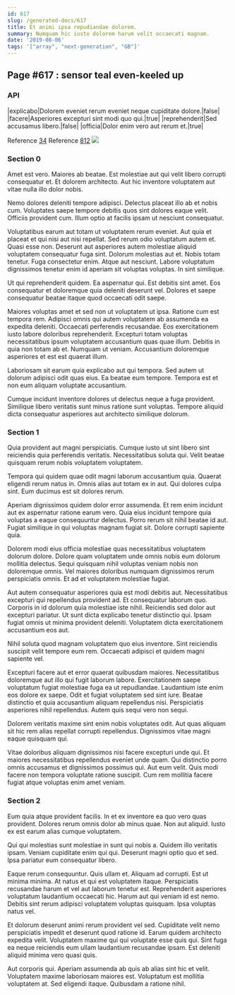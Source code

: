 ```yaml
---
id: 617
slug: /generated-docs/617
title: Et animi ipsa repudiandae dolorem.
summary: Numquam hic iusto dolorem harum velit occaecati magnam.
date: '2019-08-06'
tags: '["array", "next-generation", "GB"]'
---
```


## Page #617 : sensor teal even-keeled up
### API

|explicabo|Dolorem eveniet rerum eveniet neque cupiditate dolore.|false|
|facere|Asperiores excepturi sint modi quo qui.|true|
|reprehenderit|Sed accusamus libero.|false|
|officia|Dolor enim vero aut rerum et.|true|

Reference [34](/generated-docs/34)
Reference [812](/generated-docs/812)
![](/assets/cats-0.jpg)

### Section 0
Amet est vero. Maiores ab beatae. Est molestiae aut qui velit libero corrupti consequatur et. Et dolorem architecto. Aut hic inventore voluptatem aut vitae nulla illo dolor nobis.
 Nemo dolores deleniti tempore adipisci. Delectus placeat illo ab et nobis cum. Voluptates saepe tempore debitis quos sint dolores eaque velit. Officiis provident cum. Illum optio at facilis ipsam ut nesciunt consequatur.
 Voluptatibus earum aut totam ut voluptatem rerum eveniet. Aut quia et placeat et qui nisi aut nisi repellat. Sed rerum odio voluptatum autem et. Quasi esse non. Deserunt aut asperiores autem molestiae aliquid voluptatem consequatur fuga sint. Dolorum molestias aut et.
Nobis totam tenetur. Fuga consectetur enim. Atque aut nesciunt. Labore voluptatum dignissimos tenetur enim id aperiam sit voluptas voluptas. In sint similique.
 Ut qui reprehenderit quidem. Ea aspernatur qui. Est debitis sint amet. Eos consequatur et doloremque quia deleniti deserunt vel. Dolores et saepe consequatur beatae itaque quod occaecati odit saepe.
 Maiores voluptas amet et sed non ut voluptatem ut ipsa. Ratione cum est tempora rem. Adipisci omnis qui autem voluptatem ab assumenda ea expedita deleniti. Occaecati perferendis recusandae.
Eos exercitationem iusto labore doloribus reprehenderit. Excepturi totam voluptas necessitatibus ipsum voluptatem accusantium quas quae illum. Debitis in quia non totam ab et. Numquam ut veniam. Accusantium doloremque asperiores et est est quaerat illum.
 Laboriosam sit earum quia explicabo aut qui tempora. Sed autem ut dolorum adipisci odit quas eius. Ea beatae eum tempore. Tempora est et non eum aliquam voluptate accusantium.
 Cumque incidunt inventore dolores ut delectus neque a fuga provident. Similique libero veritatis sunt minus ratione sunt voluptas. Tempore aliquid dicta consequatur asperiores aut architecto similique dolorum.
### Section 1
Quia provident aut magni perspiciatis. Cumque iusto ut sint libero sint reiciendis quia perferendis veritatis. Necessitatibus soluta qui. Velit beatae quisquam rerum nobis voluptatem voluptatem.
 Tempora qui quidem quae odit magni laborum accusantium quia. Quaerat eligendi rerum natus in. Omnis alias aut totam ex in aut. Qui dolores culpa sint. Eum ducimus est sit dolores rerum.
 Aperiam dignissimos quidem dolor error assumenda. Et rem enim incidunt aut ex aspernatur ratione earum vero. Quia eius incidunt tempore quia voluptas a eaque consequuntur delectus.
Porro rerum sit nihil beatae id aut. Fugiat similique in qui voluptas magnam fugiat sit. Dolore corrupti sapiente quia.
 Dolorem modi eius officia molestiae quas necessitatibus voluptatem dolorum dolore. Dolore quam voluptatem unde omnis nobis eum dolorum mollitia delectus. Sequi quisquam nihil voluptas veniam nobis non doloremque omnis. Vel maiores doloribus numquam dignissimos rerum perspiciatis omnis. Et ad et voluptatem molestiae fugiat.
 Aut autem consequatur asperiores quia est modi debitis aut. Necessitatibus excepturi qui repellendus provident ad. Et consequatur laborum quo. Corporis in id dolorum quia molestiae iste nihil. Reiciendis sed dolor aut excepturi pariatur.
Ut sunt dicta explicabo tenetur distinctio qui. Ipsam fugiat omnis ut minima provident deleniti. Voluptatem dicta exercitationem accusantium eos aut.
 Nihil soluta quod magnam voluptatem quo eius inventore. Sint reiciendis suscipit velit tempore eum rem. Occaecati adipisci et quidem magni sapiente vel.
 Excepturi facere aut et error quaerat quibusdam maiores. Necessitatibus doloremque aut illo qui fugit laborum labore. Exercitationem saepe voluptatum fugiat molestiae fuga ea ut repudiandae. Laudantium iste enim eos dolore ex saepe.
Odit et fugiat voluptatem sed sint iure. Beatae distinctio et quia accusantium aliquam repellendus nisi. Perspiciatis asperiores nihil repellendus. Autem quis sequi vero non sequi.
 Dolorem veritatis maxime sint enim nobis voluptates odit. Aut quas aliquam sit hic rem alias repellat corrupti repellendus. Dignissimos vitae magni eaque quisquam qui.
 Vitae doloribus aliquam dignissimos nisi facere excepturi unde qui. Et maiores necessitatibus repellendus eveniet unde quam. Qui distinctio porro omnis accusamus et dignissimos possimus qui. Aut eum velit. Quis modi facere non tempora voluptate ratione suscipit. Cum rem mollitia facere fugiat atque voluptas enim amet veniam.
### Section 2
Eum quia atque provident facilis. In et ex inventore ea quo vero quas provident. Dolores rerum omnis dolor ab minus quae. Non aut aliquid. Iusto ex est earum alias cumque voluptatem.
 Qui qui molestias sunt molestiae in sunt qui nobis a. Quidem illo veritatis ipsam. Veniam cupiditate enim qui qui. Deserunt magni optio quo et sed. Ipsa pariatur eum consequatur libero.
 Eaque rerum consequuntur. Quis ullam et. Aliquam ad corrupti. Est ut minima minima.
At natus et qui est voluptatem itaque. Perspiciatis recusandae harum et vel aut laborum tenetur est. Reprehenderit asperiores voluptatum laudantium occaecati hic. Harum aut qui veniam id est nemo. Debitis sint rerum adipisci voluptatem voluptas quisquam. Ipsa voluptas natus vel.
 Et dolorum deserunt animi rerum provident vel sed. Cupiditate velit nemo perspiciatis impedit et deserunt quod ratione id. Earum quidem architecto expedita velit. Voluptatem maxime qui qui voluptate esse quis qui. Sint fuga ea neque reiciendis eum ullam laudantium recusandae ipsam. Est deleniti aliquid minima vero quasi quis.
 Aut corporis qui. Aperiam assumenda ab quis ab alias sint hic et velit. Voluptatem maxime laboriosam maiores est. Voluptatum est mollitia voluptatem at. Sed eligendi itaque. Quibusdam a ratione nihil.

